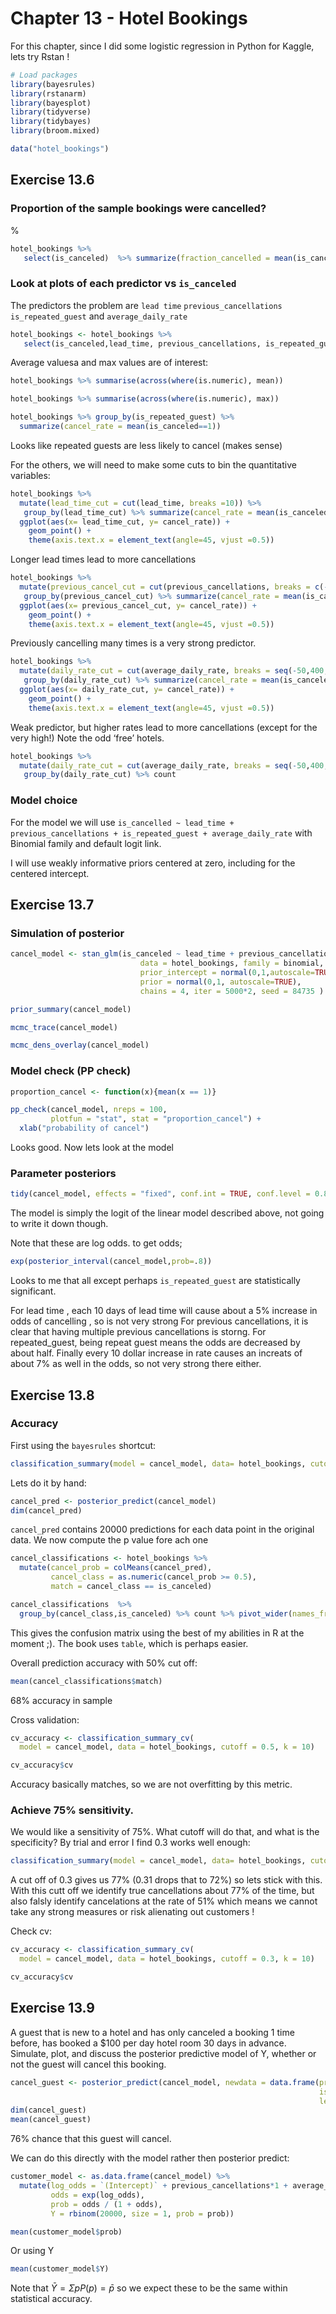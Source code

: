 # Chapter 13 - Hotel Bookings

For this chapter, since I did some logistic regression in Python for Kaggle, lets try Rstan !

```r
# Load packages
library(bayesrules)
library(rstanarm)
library(bayesplot)
library(tidyverse)
library(tidybayes)
library(broom.mixed)
```


```r
data("hotel_bookings")
```

## Exercise 13.6 

### Proportion of the sample bookings were cancelled?
 %
```r
hotel_bookings %>%  
   select(is_canceled)  %>% summarize(fraction_cancelled = mean(is_canceled==1))
```


### Look at plots of each predictor vs `is_canceled`

The predictors the problem are `lead time` `previous_cancellations` `is_repeated_guest` and `average_daily_rate`

```r
hotel_bookings <- hotel_bookings %>% 
   select(is_canceled,lead_time, previous_cancellations, is_repeated_guest, average_daily_rate )
```
 
Average valuesa  and max values are of interest:

```r
hotel_bookings %>% summarise(across(where(is.numeric), mean))
```
```r
hotel_bookings %>% summarise(across(where(is.numeric), max))
```


```r
hotel_bookings %>% group_by(is_repeated_guest) %>% 
  summarize(cancel_rate = mean(is_canceled==1))
```

Looks like repeated guests are less likely to cancel (makes sense)

For the others, we will need to make some cuts to bin the quantitative variables:

```r
hotel_bookings %>%
  mutate(lead_time_cut = cut(lead_time, breaks =10)) %>%
   group_by(lead_time_cut) %>% summarize(cancel_rate = mean(is_canceled==1)) %>%
  ggplot(aes(x= lead_time_cut, y= cancel_rate)) + 
    geom_point() + 
    theme(axis.text.x = element_text(angle=45, vjust =0.5))
```
 
Longer lead times lead to more cancellations
 
```r
hotel_bookings %>%
  mutate(previous_cancel_cut = cut(previous_cancellations, breaks = c(-5,0,5,10,15,25,30))) %>%
   group_by(previous_cancel_cut) %>% summarize(cancel_rate = mean(is_canceled==1)) %>%
  ggplot(aes(x= previous_cancel_cut, y= cancel_rate)) + 
    geom_point() + 
    theme(axis.text.x = element_text(angle=45, vjust =0.5))
```
 
Previously cancelling many times is a very strong predictor.



```r
hotel_bookings %>%
  mutate(daily_rate_cut = cut(average_daily_rate, breaks = seq(-50,400,50))) %>%
   group_by(daily_rate_cut) %>% summarize(cancel_rate = mean(is_canceled==1)) %>%
  ggplot(aes(x= daily_rate_cut, y= cancel_rate)) + 
    geom_point() + 
    theme(axis.text.x = element_text(angle=45, vjust =0.5))
```

Weak predictor, but higher rates lead to more cancellations (except for the very high!)
Note the odd 'free' hotels. 

```r
hotel_bookings %>%
  mutate(daily_rate_cut = cut(average_daily_rate, breaks = seq(-50,400,50))) %>%
   group_by(daily_rate_cut) %>% count

``` 

### Model choice

For the model we will use  `is_cancelled ~ lead_time + previous_cancellations + is_repeated_guest + average_daily_rate` with Binomial family and default logit link.

I will use weakly informative priors centered at zero, including for the centered intercept.


## Exercise 13.7 

### Simulation of posterior
                             
```r
cancel_model <- stan_glm(is_canceled ~ lead_time + previous_cancellations + is_repeated_guest + average_daily_rate,
                             data = hotel_bookings, family = binomial,
                             prior_intercept = normal(0,1,autoscale=TRUE),
                             prior = normal(0,1, autoscale=TRUE),
                             chains = 4, iter = 5000*2, seed = 84735 )
```


```r
prior_summary(cancel_model)
```
```r
mcmc_trace(cancel_model)
```

```r
mcmc_dens_overlay(cancel_model)
```


### Model check (PP check)

```r
proportion_cancel <- function(x){mean(x == 1)}

pp_check(cancel_model, nreps = 100,
         plotfun = "stat", stat = "proportion_cancel") + 
  xlab("probability of cancel")
```

Looks good. Now lets look at the model

### Parameter posteriors 


```r
tidy(cancel_model, effects = "fixed", conf.int = TRUE, conf.level = 0.80)
```

The model is simply the logit of the linear model described above, not going to write it down though.
 
Note that these are log odds. to get odds;

```r
exp(posterior_interval(cancel_model,prob=.8))
```




Looks to me that all except perhaps `is_repeated_guest` are statistically significant.

For lead time , each 10 days of lead time will cause about a 5% increase in odds of cancelling , so is not very strong
For previous cancellations, it is clear that having multiple previous cancellations is storng.
For repeated_guest,  being repeat guest means the odds are decreased by about half. 
Finally every 10 dollar increase in rate causes an increats of about 7% as well in the odds, so not very strong there either.




## Exercise 13.8

### Accuracy

First using the `bayesrules` shortcut:

```r
classification_summary(model = cancel_model, data= hotel_bookings, cutoff = 0.5)$confusion_matrix
```

Lets do it by hand:

```r
cancel_pred <- posterior_predict(cancel_model)
dim(cancel_pred)
```

`cancel_pred` contains 20000 predictions for each data point in the original data.  We now compute the p value fore ach one


```r
cancel_classifications <- hotel_bookings %>% 
  mutate(cancel_prob = colMeans(cancel_pred),
         cancel_class = as.numeric(cancel_prob >= 0.5),
         match = cancel_class == is_canceled) 
```


```r
cancel_classifications  %>% 
  group_by(cancel_class,is_canceled) %>% count %>% pivot_wider(names_from=is_canceled,values_from=n)
```

This gives the confusion matrix using the best of my abilities in R at the moment ;).  The book uses `table`, which is perhaps easier.

Overall prediction accuracy with 50% cut off:

```r
mean(cancel_classifications$match)
```

68% accuracy in sample

Cross validation:

```r
cv_accuracy <- classification_summary_cv(
  model = cancel_model, data = hotel_bookings, cutoff = 0.5, k = 10)
```

```r
cv_accuracy$cv
```

Accuracy basically matches, so we are not overfitting by this metric.

### Achieve 75% sensitivity.

We would like a sensitivity of 75%.  What cutoff will do that, and what is the specificity?  By trial and error I find 0.3 works well enough:

```r
classification_summary(model = cancel_model, data= hotel_bookings, cutoff = 0.3)$accuracy_rates
```

A cut off of 0.3 gives us 77% (0.31 drops that to 72%) so lets stick with this. With this cutt off we identify true cancellations about 77% of the time, but also falsly identify cancelations at the rate of 51% which means we cannot take any strong measures or risk alienating out customers !

Check cv:

```r
cv_accuracy <- classification_summary_cv(
  model = cancel_model, data = hotel_bookings, cutoff = 0.3, k = 10)
```

```r
cv_accuracy$cv
```

## Exercise 13.9

A guest that is new to a hotel and has only canceled a booking 1 time before, has booked a $100 per day hotel room 30 days in advance. Simulate, plot, and discuss the posterior predictive model of  Y, whether or not the guest will cancel this booking.

```r
cancel_guest <- posterior_predict(cancel_model, newdata = data.frame(previous_cancellations = c(1), 
                                                                     is_repeated_guest=c(0), average_daily_rate=c(100),
                                                                     lead_time= c(30)))
dim(cancel_guest)
mean(cancel_guest)
```

76% chance that this guest will cancel.

We can do this directly with the model rather then posterior predict:
```r
customer_model <- as.data.frame(cancel_model) %>% 
  mutate(log_odds = `(Intercept)` + previous_cancellations*1 + average_daily_rate*100 + lead_time*30,
         odds = exp(log_odds),
         prob = odds / (1 + odds),
         Y = rbinom(20000, size = 1, prob = prob))
```

```r
mean(customer_model$prob)
```

Or using Y
```r
mean(customer_model$Y)
```

Note that $\bar{Y} = \Sigma p P(p)  = \bar{p}$  so we expect these to be the same within statistical accuracy.

